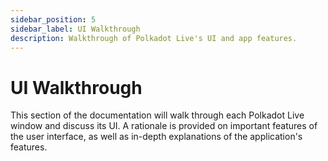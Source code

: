 ```yaml
---
sidebar_position: 5
sidebar_label: UI Walkthrough 
description: Walkthrough of Polkadot Live's UI and app features.
---
```



# UI Walkthrough

This section of the documentation will walk through each Polkadot Live window and discuss its UI. A rationale is provided on important features of the user interface, as well as in-depth explanations of the application's features.

<DocCardList />
